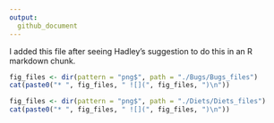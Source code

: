 ```yaml
---
output:
  github_document
---
```


I added this file after seeing Hadley's suggestion to do this in an R markdown chunk.

```r
fig_files <- dir(pattern = "png$", path = "./Bugs/Bugs_files") 
cat(paste0("* ", fig_files, " ![](", fig_files, ")\n"))

fig_files <- dir(pattern = "png$", path = "./Diets/Diets_files") 
cat(paste0("* ", fig_files, " ![](", fig_files, ")\n"))
```
